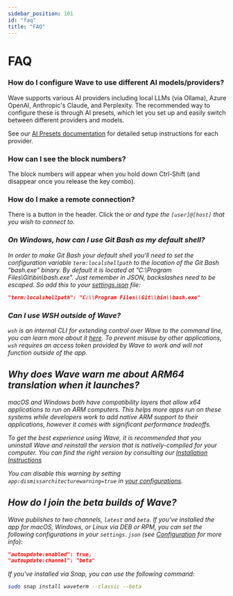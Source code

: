```yaml
---
sidebar_position: 101
id: "faq"
title: "FAQ"
---
```


# FAQ

### How do I configure Wave to use different AI models/providers?

Wave supports various AI providers including local LLMs (via Ollama), Azure OpenAI, Anthropic's Claude, and Perplexity. The recommended way to configure these is through AI presets, which let you set up and easily switch between different providers and models.

See our [AI Presets documentation](/ai-presets) for detailed setup instructions for each provider.

### How can I see the block numbers?

The block numbers will appear when you hold down Ctrl-Shift (and disappear once you release the key combo).

### How do I make a remote connection?

There is a button in the header. Click the <i className="fa-sharp fa-laptop"/> or <i className="fa-sharp fa-arrow-right-arrow-left"/>
and type the `[user]@[host]` that you wish to connect to.

### On Windows, how can I use Git Bash as my default shell?

In order to make Git Bash your default shell you'll need to set the configuration variable `term:localshellpath` to
the location of the Git Bash "bash.exe" binary. By default it is located at "C:\Program Files\Git\bin\bash.exe".
Just remember in JSON, backslashes need to be escaped. So add this to your [settings.json](./config) file:

```json
"term:localshellpath": "C:\\Program Files\\Git\\bin\\bash.exe"
```

### Can I use WSH outside of Wave?

`wsh` is an internal CLI for extending control over Wave to the command line, you can learn more about it [here](./wsh). To prevent misuse by other applications, `wsh` requires an access token provided by Wave to work and will not function outside of the app.

## Why does Wave warn me about ARM64 translation when it launches?

macOS and Windows both have compatibility layers that allow x64 applications to run on ARM computers. This helps more apps run on these systems while developers work to add native ARM support to their applications, however it comes with significant performance tradeoffs.

To get the best experience using Wave, it is recommended that you uninstall Wave and reinstall the version that is natively-compiled for your computer. You can find the right version by consulting our [Installation Instructions](./gettingstarted#installation)

You can disable this warning by setting `app:dismissarchitecturewarning=true` in [your configurations](./config.mdx).

## How do I join the beta builds of Wave?

Wave publishes to two channels, `latest` and `beta`. If you've installed the app for macOS, Windows, or Linux via DEB or RPM, you can set the following configurations in your `settings.json` (see [Configuration](./config) for more info):

```json
"autoupdate:enabled": true,
"autoupdate:channel": "beta"
```

If you've installed via Snap, you can use the following command:

```sh
sudo snap install waveterm --classic --beta
```

